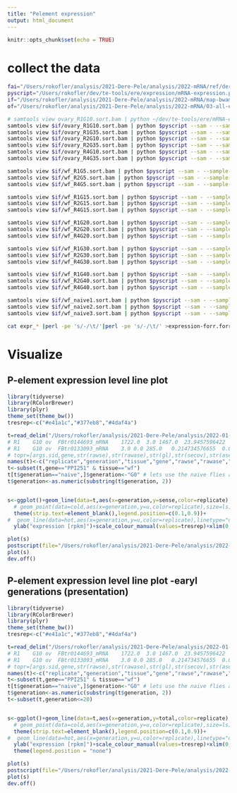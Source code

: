 ```yaml
---
title: "Pelement expression"
output: html_document
---
```


```r
knitr::opts_chunk$set(echo = TRUE)
```

# collect the data

```bash
fai="/Users/rokofler/analysis/2021-Dere-Pele/analysis/2022-mRNA/ref/dere_te_mRNA.fasta.fai"
pyscript="/Users/rokofler/dev/te-tools/ere/expression/mRNA-expression.py"
if="/Users/rokofler/analysis/2021-Dere-Pele/analysis/2022-mRNA/map-bwamem"
of="/Users/rokofler/analysis/2021-Dere-Pele/analysis/2022-mRNA/03-all-expressionlevel/raw"

# samtools view ovary_R1G10.sort.bam | python ~/dev/te-tools/ere/mRNA-expression.py --sam - --fai ../ref/dere_te_mRNA.fasta.fai --sample-id bla
samtools view $if/ovary_R1G10.sort.bam | python $pyscript --sam - --sample-id R1-G10-ov --fai $fai > $of/expr_ovary_R1G10.txt
samtools view $if/ovary_R1G35.sort.bam | python $pyscript --sam - --sample-id R1-G35-ov --fai $fai > $of/expr_ovary_R1G35.txt
samtools view $if/ovary_R2G10.sort.bam | python $pyscript --sam - --sample-id R2-G10-ov --fai $fai > $of/expr_ovary_R2G10.txt
samtools view $if/ovary_R2G35.sort.bam | python $pyscript --sam - --sample-id R2-G35-ov --fai $fai > $of/expr_ovary_R2G35.txt
samtools view $if/ovary_R4G10.sort.bam | python $pyscript --sam - --sample-id R4-G10-ov --fai $fai > $of/expr_ovary_R4G10.txt
samtools view $if/ovary_R4G35.sort.bam | python $pyscript --sam - --sample-id R4-G35-ov --fai $fai > $of/expr_ovary_R4G35.txt

samtools view $if/wf_R1G5.sort.bam | python $pyscript --sam - --sample-id R1-G5-wf --fai $fai > $of/expr_wf_R1G5.txt
samtools view $if/wf_R2G5.sort.bam | python $pyscript --sam - --sample-id R2-G5-wf --fai $fai > $of/expr_wf_R2G5.txt
samtools view $if/wf_R4G5.sort.bam | python $pyscript --sam - --sample-id R4-G5-wf --fai $fai > $of/expr_wf_R4G5.txt

samtools view $if/wf_R1G15.sort.bam | python $pyscript --sam - --sample-id R1-G15-wf --fai $fai > $of/expr_wf_R1G15.txt
samtools view $if/wf_R2G15.sort.bam | python $pyscript --sam - --sample-id R2-G15-wf --fai $fai > $of/expr_wf_R2G15.txt
samtools view $if/wf_R4G15.sort.bam | python $pyscript --sam - --sample-id R4-G15-wf --fai $fai > $of/expr_wf_R4G15.txt

samtools view $if/wf_R1G20.sort.bam | python $pyscript --sam - --sample-id R1-G20-wf --fai $fai > $of/expr_wf_R1G20.txt
samtools view $if/wf_R2G20.sort.bam | python $pyscript --sam - --sample-id R2-G20-wf --fai $fai > $of/expr_wf_R2G20.txt
samtools view $if/wf_R4G20.sort.bam | python $pyscript --sam - --sample-id R4-G20-wf --fai $fai > $of/expr_wf_R4G20.txt

samtools view $if/wf_R1G30.sort.bam | python $pyscript --sam - --sample-id R1-G30-wf --fai $fai > $of/expr_wf_R1G30.txt
samtools view $if/wf_R2G30.sort.bam | python $pyscript --sam - --sample-id R2-G30-wf --fai $fai > $of/expr_wf_R2G30.txt
samtools view $if/wf_R4G30.sort.bam | python $pyscript --sam - --sample-id R4-G30-wf --fai $fai > $of/expr_wf_R4G30.txt

samtools view $if/wf_R1G40.sort.bam | python $pyscript --sam - --sample-id R1-G40-wf --fai $fai > $of/expr_wf_R1G40.txt
samtools view $if/wf_R2G40.sort.bam | python $pyscript --sam - --sample-id R2-G40-wf --fai $fai > $of/expr_wf_R2G40.txt
samtools view $if/wf_R4G40.sort.bam | python $pyscript --sam - --sample-id R4-G40-wf --fai $fai > $of/expr_wf_R4G40.txt

samtools view $if/wf_naive1.sort.bam | python $pyscript --sam - --sample-id R1-naive-wf --fai $fai > $of/expr_wf_naive1.txt
samtools view $if/wf_naive2.sort.bam | python $pyscript --sam - --sample-id R2-naive-wf --fai $fai > $of/expr_wf_naive2.txt
samtools view $if/wf_naive3.sort.bam | python $pyscript --sam - --sample-id R4-naive-wf --fai $fai > $of/expr_wf_naive3.txt

cat expr_* |perl -pe 's/-/\t/'|perl -pe 's/-/\t/' >expression-forr.forr
```

# Visualize 

## P-element expression level line plot

```R
library(tidyverse)
library(RColorBrewer)
library(plyr)
theme_set(theme_bw())
tresrep<-c("#e41a1c","#377eb8","#4daf4a")

t=read_delim("/Users/rokofler/analysis/2021-Dere-Pele/analysis/2022-01-mRNA/03-all-expressionlevel/raw/expression-forr.forr",delim="\t",col_names=FALSE,comment="#")
# R1	G10	ov	FBtr0144693_mRNA	1722.0	3.0	1467.0	23.9457596422	0.041717351293	23.9874769935
# R1	G10	ov	FBtr0133093_mRNA	3.0	0.0	285.0	0.214734576655	0.0	0.214734576655
# topr=[args.sid,gene,str(rawse),str(rawase),str(gl),str(secov),str(asecov),str(secov+asecov)]
names(t)<-c("replicate","generation","tissue","gene","rawse","rawase","genlen","sense","antisense","total")
t<-subset(t,gene=="PPI251" & tissue=="wf")
t[t$generation=="naive",]$generation<-"G0" # lets use the naive flies as generation 0
t$generation<-as.numeric(substring(t$generation, 2))


s<-ggplot()+geom_line(data=t,aes(x=generation,y=sense,color=replicate),size=1)+
  # geom_point(data=cold,aes(x=generation,y=u,color=replicate),size=ls)+
  theme(strip.text=element_blank(),legend.position=c(0.1,0.9))+
#  geom_line(data=hot,aes(x=generation,y=u,color=replicate),linetype="dashed")+
  ylab("expression [rpkm]")+scale_colour_manual(values=tresrep)+xlim(0,48)

plot(s)
postscript(file="/Users/rokofler/analysis/2021-Dere-Pele/analysis/2022-01-mRNA/03-all-expressionlevel/graphs/sense-expressions.ps",width=6,height=2.5)
plot(s)
dev.off()
```

## P-element expression level line plot -earyl generations (presentation)

```R
library(tidyverse)
library(RColorBrewer)
library(plyr)
theme_set(theme_bw())
tresrep<-c("#e41a1c","#377eb8","#4daf4a")

t=read_delim("/Users/rokofler/analysis/2021-Dere-Pele/analysis/2022-01-mRNA/03-all-expressionlevel/raw/expression-forr.forr",delim="\t",col_names=FALSE,comment="#")
# R1	G10	ov	FBtr0144693_mRNA	1722.0	3.0	1467.0	23.9457596422	0.041717351293	23.9874769935
# R1	G10	ov	FBtr0133093_mRNA	3.0	0.0	285.0	0.214734576655	0.0	0.214734576655
# topr=[args.sid,gene,str(rawse),str(rawase),str(gl),str(secov),str(asecov),str(secov+asecov)]
names(t)<-c("replicate","generation","tissue","gene","rawse","rawase","genlen","sense","antisense","total")
t<-subset(t,gene=="PPI251" & tissue=="wf")
t[t$generation=="naive",]$generation<-"G0" # lets use the naive flies as generation 0
t$generation<-as.numeric(substring(t$generation, 2))
t<-subset(t,generation<=20)


s<-ggplot()+geom_line(data=t,aes(x=generation,y=total,color=replicate),size=1)+
  # geom_point(data=cold,aes(x=generation,y=u,color=replicate),size=ls)+
  theme(strip.text=element_blank(),legend.position=c(0.1,0.9))+
#  geom_line(data=hot,aes(x=generation,y=u,color=replicate),linetype="dashed")+
  ylab("expression [rpkm]")+scale_colour_manual(values=tresrep)+xlim(0,20)+
  theme(legend.position = "none")

plot(s)
postscript(file="/Users/rokofler/analysis/2021-Dere-Pele/analysis/2022-01-mRNA/03-all-expressionlevel/graphs/sense-expressions-earlygenpresi.ps",width=3,height=2.5)
plot(s)
dev.off()
```
